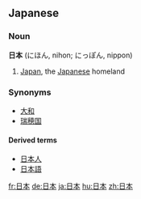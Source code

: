 ==Japanese==
===Noun===
'''日本''' (にほん, nihon; にっぽん, nippon)

#[[Japan]], the [[Japanese]] homeland

===Synonyms===
*[[大和]]
*[[瑞穂国]]

====Derived terms====
*[[日本人]]
*[[日本語]]
[[fr:日本]]
[[de:日本]]
[[ja:日本]]
[[hu:日本]]
[[zh:日本]]